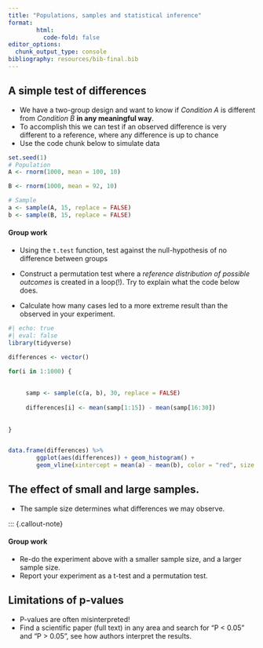 ```yaml
---
title: "Populations, samples and statistical inference"
format:
        html:
          code-fold: false
editor_options: 
  chunk_output_type: console
bibliography: resources/bib-final.bib  
---
```



## A simple test of differences

- We have a two-group design and want to know if *Condition A* is different from *Condition B* **in any meaningful way**.
- To accomplish this we can test if an observed difference is very different to a reference, where any difference is up to chance
- Use the code chunk below to simulate data


```r
set.seed(1)
# Population 
A <- rnorm(1000, mean = 100, 10)

B <- rnorm(1000, mean = 92, 10)

# Sample
a <- sample(A, 15, replace = FALSE)
b <- sample(B, 15, replace = FALSE)

```



::: {.callout-note}

#### Group work

- Using the `t.test` function, test against the null-hypothesis of no difference between groups

- Construct a permutation test where a *reference distribution of possible outcomes* is created in a loop(!). Try to explain what the code below does.

- Calculate how many cases led to a more extreme result than the observed in your experiment.

```r
#| echo: true
#| eval: false
library(tidyverse)

differences <- vector()

for(i in 1:1000) {
        
        
     samp <- sample(c(a, b), 30, replace = FALSE)
        
     differences[i] <- mean(samp[1:15]) - mean(samp[16:30])
        
        
}


data.frame(differences) %>%
        ggplot(aes(differences)) + geom_histogram() + 
        geom_vline(xintercept = mean(a) - mean(b), color = "red", size = 2)


```


:::

## The effect of small and large samples.

- The sample size determines what differences we may observe.

::: {.callout-note}

#### Group work

- Re-do the experiment above with a smaller sample size, and a larger sample size.
- Report your experiment as a t-test and a permutation test.


## Limitations of p-values

- P-values are often misinterpreted!
- Find a scientific paper (full text) in any area and search for "P < 0.05" and "P > 0.05", see how authors interpret the results. 






